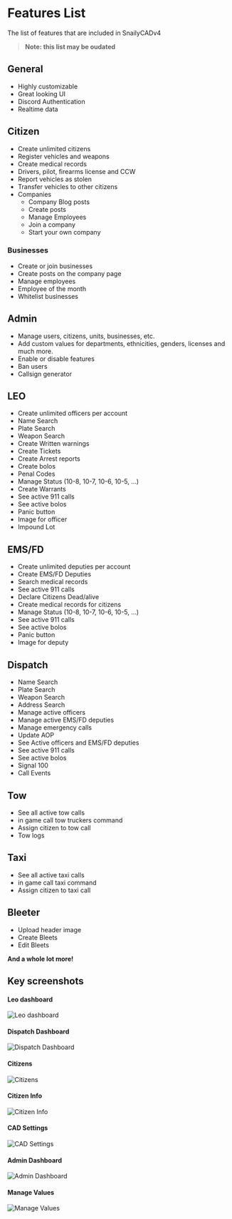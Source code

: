 # Features List

The list of features that are included in SnailyCADv4

> **Note: this list may be oudated**

## General

- Highly customizable
- Great looking UI
- Discord Authentication
- Realtime data

## Citizen

- Create unlimited citizens
- Register vehicles and weapons
- Create medical records
- Drivers, pilot, firearms license and CCW
- Report vehicles as stolen
- Transfer vehicles to other citizens
- Companies
  - Company Blog posts
  - Create posts
  - Manage Employees
  - Join a company
  - Start your own company

### Businesses

- Create or join businesses
- Create posts on the company page
- Manage employees
- Employee of the month
- Whitelist businesses

## Admin

- Manage users, citizens, units, businesses, etc.
- Add custom values for departments, ethnicities, genders, licenses and much more.
- Enable or disable features
- Ban users
- Callsign generator

## LEO

- Create unlimited officers per account
- Name Search
- Plate Search
- Weapon Search
- Create Written warnings
- Create Tickets
- Create Arrest reports
- Create bolos
- Penal Codes
- Manage Status (10-8, 10-7, 10-6, 10-5, ...)
- Create Warrants
- See active 911 calls
- See active bolos
- Panic button
- Image for officer
- Impound Lot

## EMS/FD

- Create unlimited deputies per account
- Create EMS/FD Deputies
- Search medical records
- See active 911 calls
- Declare Citizens Dead/alive
- Create medical records for citizens
- Manage Status (10-8, 10-7, 10-6, 10-5, ...)
- See active 911 calls
- See active bolos
- Panic button
- Image for deputy

## Dispatch

- Name Search
- Plate Search
- Weapon Search
- Address Search
- Manage active officers
- Manage active EMS/FD deputies
- Manage emergency calls
- Update AOP
- See Active officers and EMS/FD deputies
- See active 911 calls
- See active bolos
- Signal 100
- Call Events

## Tow

- See all active tow calls
- in game call tow truckers command
- Assign citizen to tow call
- Tow logs

## Taxi

- See all active taxi calls
- in game call taxi command
- Assign citizen to taxi call

## Bleeter

- Upload header image
- Create Bleets
- Edit Bleets

**And a whole lot more!**

## Key screenshots

#### Leo dashboard

![Leo dashboard](/leo.webp)

#### Dispatch Dashboard

![Dispatch Dashboard](/dispatch.webp)

#### Citizens

![Citizens](/citizens.webp)

#### Citizen Info

![Citizen Info](/citizen_info.webp)

#### CAD Settings

![CAD Settings](/cad_settings.webp)

#### Admin Dashboard

![Admin Dashboard](/admin_dashboard.webp)

#### Manage Values

![Manage Values](/manage_values.webp)
